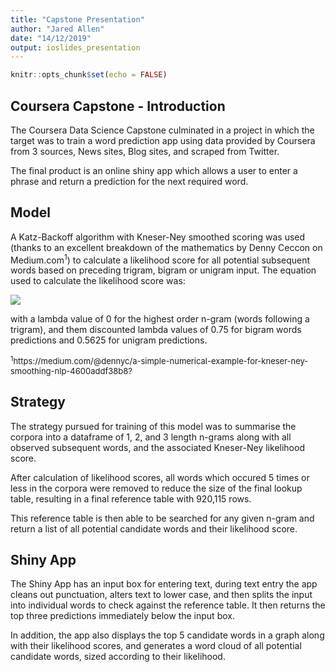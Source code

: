 ```yaml
---
title: "Capstone Presentation"
author: "Jared Allen"
date: "14/12/2019"
output: ioslides_presentation
---
```


```r
knitr::opts_chunk$set(echo = FALSE)
```

## Coursera Capstone - Introduction

The Coursera Data Science Capstone culminated in a project in which the target was to train a word prediction app using data provided by Coursera from 3 sources, News sites, Blog sites, and scraped from Twitter.

The final product is an online shiny app which allows a user to enter a phrase and return a prediction for the next required word.

## Model

A Katz-Backoff algorithm with Kneser-Ney smoothed scoring was used (thanks to an excellent breakdown of the mathematics by Denny Ceccon on Medium.com<sup>1</sup>) to calculate a likelihood score for all potential subsequent words based on preceding trigram, bigram or unigram input. The equation used to calculate the likelihood score was:

<img src = "https://miro.medium.com/max/621/1*pMttoEXAH_GS9d6AtkhF2g.png"></img>

with a lambda value of 0 for the highest order n-gram (words following a trigram), and them discounted lambda values of 0.75 for bigram words predictions and 0.5625 for unigram predictions.

<font size="2"> <sup>1</sup>https://medium.com/@dennyc/a-simple-numerical-example-for-kneser-ney-smoothing-nlp-4600addf38b8? </font>

## Strategy

The strategy pursued for training of this model was to summarise the corpora into a dataframe of 1, 2, and 3 length n-grams along with all observed subsequent words, and the associated Kneser-Ney likelihood score.

After calculation of likelihood scores, all words which occured 5 times or less in the corpora were removed to reduce the size of the final lookup table, resulting in a final reference table with 920,115 rows.

This reference table is then able to be searched for any given n-gram and return a list of all potential candidate words and their likelihood score.

## Shiny App

The Shiny App has an input box for entering text, during text entry the app cleans out punctuation, alters text to lower case, and then splits the input into individual words to check against the reference table. It then returns the top three predictions immediately below the input box.

In addition, the app also displays the top 5 candidate words in a graph along with their likelihood scores, and generates a word cloud of all potential candidate words, sized according to their likelihood.

